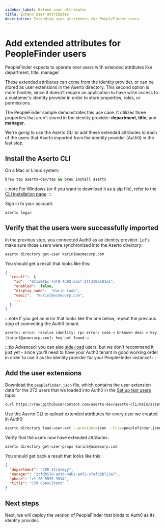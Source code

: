 ```yaml
---
sidebar_label: Extend user attributes
title: Extend user attributes
description: Extending user attributes for PeopleFinder users
---
```


# Add extended attributes for PeopleFinder users

PeopleFinder expects to operate over users with extended attributes like department, title, manager.

These extended attributes can come from the identity provider, or can be stored as user extensions
in the Aserto directory. This second option is more flexible, since it doesn't require an application
to have write access to a customer's identity provider in order to store properties, roles, or permissions.

The PeopleFinder sample demonstrates this use case. It utilizes three properties that aren't stored
in the identity provider: **department**, **title**, and **manager**.

We're going to use the Aserto CLI to add these extended attributes to each of the users that Aserto
imported from the identity provider (Auth0) in the last step.

## Install the Aserto CLI

On a Mac or Linux system:

```bash
brew tap aserto-dev/tap && brew install aserto
```

:::note
For Windows (or if you want to download it as a zip file), refer to the [CLI installation page](/docs/command-line-interface/aserto-cli/installation).
:::

Sign in to your account:

```bash
aserto login
```

## Verify that the users were successfully imported

In the previous step, you connected Auth0 as an identity provider. Let's make sure those users
were synchronized into the Aserto directory:

```bash
aserto directory get-user karinl@acmecorp.com
```

You should get a result that looks like this:

```json
{
  "result":  {
    "id":  "011a88bc-7df9-4d92-ba1f-2ff319e101e1",
    "enabled":  false,
    "display_name":  "Karin Lamb",
    "email":  "karinl@acmecorp.com",
    ...
  }
}
```

:::note
If you get an error that looks like the one below, repeat the previous step of connecting the Auth0 tenant.

`aserto: error: resolve identity: rpc error: code = Unknown desc = key [karinl@acmecorp.com]: key not found`
:::

:::tip
Advanced: you can also [side-load](/docs/command-line-interface/aserto-cli/directory#side-loading) users, but we
don't recommend it just yet - since you'll need to have your Auth0 tenant in good working order in order to
use it as the identity provider for your PeopleFinder instance!
:::

## Add the user extensions

Download the `peoplefinder.json` file, which contains the user extension data for the 272 users that
we loaded into Auth0 in the [Set up test users](/docs/getting-started/bring-your-own-idp/set-up-auth0) topic:

```bash
curl https://raw.githubusercontent.com/aserto-dev/aserto-cli/main/assets/peoplefinder.json >peoplefinder.json
```

Use the Aserto CLI to upload extended attributes for every user we created in Auth0:

```bash
aserto directory load-user-ext --provider=json --file=peoplefinder.json
```

Verify that the users now have extended attributes:

```bash
aserto directory get-user-props karinl@acmecorp.com
```

You should get back a result that looks like this:

```json
{
  "department": "CRM Strategy",
  "manager": "2cfdb538-a03d-44b1-a0f2-b7ef32b713a7",
  "phone": "+1-20-5555-9834",
  "title": "CRM Consultant"
}
```

## Next steps

Next, we will deploy the version of PeopleFinder that binds to Auth0 as its identity provider.

